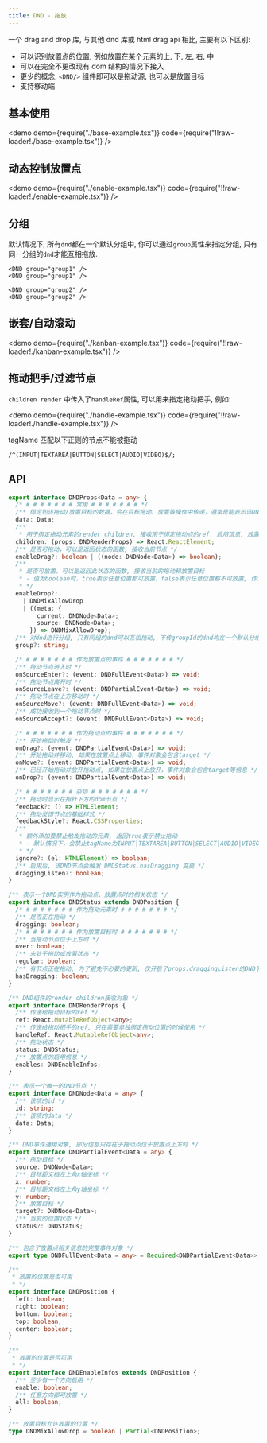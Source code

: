 ```yaml
---
title: DND - 拖放
---
```


一个 drag and drop 库, 与其他 dnd 库或 html drag api 相比, 主要有以下区别:

- 可以识别放置点的位置, 例如放置在某个元素的上, 下, 左, 右, 中
- 可以在完全不更改现有 dom 结构的情况下接入
- 更少的概念, `<DND/>` 组件即可以是拖动源, 也可以是放置目标
- 支持移动端

## 基本使用

<demo
  demo={require("./base-example.tsx")}
  code={require("!!raw-loader!./base-example.tsx")}
/>

## 动态控制放置点

<demo
  demo={require("./enable-example.tsx")}
  code={require("!!raw-loader!./enable-example.tsx")}
/>

## 分组

默认情况下, 所有`dnd`都在一个默认分组中, 你可以通过`group`属性来指定分组, 只有同一分组的`dnd`才能互相拖放.

```tsx
<DND group="group1" />
<DND group="group1" />

<DND group="group2" />
<DND group="group2" />
```

## 嵌套/自动滚动

<demo
  demo={require("./kanban-example.tsx")}
  code={require("!!raw-loader!./kanban-example.tsx")}
/>

## 拖动把手/过滤节点

`children render` 中传入了`handleRef`属性, 可以用来指定拖动把手, 例如:

<demo
  demo={require("./handle-example.tsx")}
  code={require("!!raw-loader!./handle-example.tsx")}
/>

tagName 匹配以下正则的节点不能被拖动

```tsx
/^(INPUT|TEXTAREA|BUTTON|SELECT|AUDIO|VIDEO)$/;
```

## API

```ts
export interface DNDProps<Data = any> {
  /* # # # # # # # 常用 # # # # # # # */
  /** 绑定到该拖动/放置目标的数据，会在目标拖动、放置等操作中传递，通常是能表示该DND实例的唯一值(索引、id、数据对象等) */
  data: Data;
  /**
   * 用于绑定拖动元素的render children, 接收用于绑定拖动点的ref, 启用信息, 放置点信息等 */
  children: (props: DNDRenderProps) => React.ReactElement;
  /** 是否可拖动，可以是返回状态的函数, 接收当前节点 */
  enableDrag?: boolean | ((node: DNDNode<Data>) => boolean);
  /**
   * 是否可放置，可以是返回此状态的函数, 接收当前的拖动和放置目标
   * - 值为boolean时，true表示任意位置都可放置，false表示任意位置都不可放置, 作为对象时, 所有方向默认值都为false
   * */
  enableDrop?:
    | DNDMixAllowDrop
    | ((meta: {
        current: DNDNode<Data>;
        source: DNDNode<Data>;
      }) => DNDMixAllowDrop);
  /** 对dnd进行分组, 只有同组的dnd可以互相拖动, 不传groupId的dnd均在一个默认分组中 */
  group?: string;

  /* # # # # # # # 作为放置点的事件 # # # # # # # */
  /** 拖动节点进入时 */
  onSourceEnter?: (event: DNDFullEvent<Data>) => void;
  /** 拖动节点离开时 */
  onSourceLeave?: (event: DNDPartialEvent<Data>) => void;
  /** 拖动节点在上方移动时 */
  onSourceMove?: (event: DNDFullEvent<Data>) => void;
  /** 成功接收到一个拖动节点时 */
  onSourceAccept?: (event: DNDFullEvent<Data>) => void;

  /* # # # # # # # 作为拖动点的事件 # # # # # # # */
  /** 开始拖动时触发 */
  onDrag?: (event: DNDPartialEvent<Data>) => void;
  /** 开始拖动并移动, 如果在放置点上移动，事件对象会包含target */
  onMove?: (event: DNDPartialEvent<Data>) => void;
  /** 已经开始拖动并放开拖动点, 如果在放置点上放开，事件对象会包含target等信息 */
  onDrop?: (event: DNDPartialEvent<Data>) => void;

  /* # # # # # # # 杂项 # # # # # # # */
  /** 拖动时显示在指针下方的dom节点 */
  feedback?: () => HTMLElement;
  /** 拖动反馈节点的基础样式 */
  feedbackStyle?: React.CSSProperties;
  /**
   * 额外添加要禁止触发拖动的元素, 返回true表示禁止拖动
   * - 默认情况下，会禁止tagName为INPUT|TEXTAREA|BUTTON|SELECT|AUDIO|VIDEO的元素或设置了contenteditable的元素
   * */
  ignore?: (el: HTMLElement) => boolean;
  /** 启用后, 该DND节点会触发 DNDStatus.hasDragging 变更 */
  draggingListen?: boolean;
}

/** 表示一个DND实例作为拖动点、放置点时的相关状态 */
export interface DNDStatus extends DNDPosition {
  /* # # # # # # # 作为拖动元素时 # # # # # # # */
  /** 是否正在拖动 */
  dragging: boolean;
  /* # # # # # # # 作为放置目标时 # # # # # # # */
  /** 当拖动节点位于上方时 */
  over: boolean;
  /** 未处于拖动或放置状态 */
  regular: boolean;
  /** 有节点正在拖动, 为了避免不必要的更新, 仅开启了props.draggingListen的DND节点会更新此状态 */
  hasDragging: boolean;
}

/** DND组件的render children接收对象 */
export interface DNDRenderProps {
  /** 传递给拖动目标的ref */
  ref: React.MutableRefObject<any>;
  /** 传递给拖动把手的ref, 只在需要单独绑定拖动位置的时候使用 */
  handleRef: React.MutableRefObject<any>;
  /** 拖动状态 */
  status: DNDStatus;
  /** 放置点的启用信息 */
  enables: DNDEnableInfos;
}

/** 表示一个唯一的DND节点 */
export interface DNDNode<Data = any> {
  /** 该项的id */
  id: string;
  /** 该项的data */
  data: Data;
}

/** DND事件通用对象, 部分信息只存在于拖动点位于放置点上方时 */
export interface DNDPartialEvent<Data = any> {
  /** 拖动目标 */
  source: DNDNode<Data>;
  /** 目标距文档左上角x轴坐标 */
  x: number;
  /** 目标距文档左上角y轴坐标 */
  y: number;
  /** 放置目标 */
  target?: DNDNode<Data>;
  /** 当前的位置状态 */
  status?: DNDStatus;
}

/** 包含了放置点相关信息的完整事件对象 */
export type DNDFullEvent<Data = any> = Required<DNDPartialEvent<Data>>;

/**
 * 放置的位置是否可用
 * */
export interface DNDPosition {
  left: boolean;
  right: boolean;
  bottom: boolean;
  top: boolean;
  center: boolean;
}

/**
 * 放置的位置是否可用
 * */
export interface DNDEnableInfos extends DNDPosition {
  /** 至少有一个方向启用 */
  enable: boolean;
  /** 任意方向都可放置 */
  all: boolean;
}

/** 放置目标允许放置的位置 */
type DNDMixAllowDrop = boolean | Partial<DNDPosition>;
```
